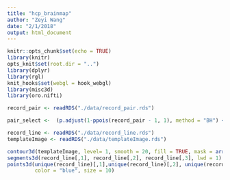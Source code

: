 ```yaml
---
title: "hcp_brainmap"
author: "Zeyi Wang"
date: "2/1/2018"
output: html_document
---
```


```r
knitr::opts_chunk$set(echo = TRUE)
library(knitr)
opts_knit$set(root.dir = "..")
library(dplyr)
library(rgl)
knit_hooks$set(webgl = hook_webgl)
library(misc3d)
library(oro.nifti)
```

```r
record_pair <- readRDS("./data/record_pair.rds")

pair_select <-  (p.adjust(1-ppois(record_pair - 1, 1), method = "BH") < 0.05) * 1

record_line <- readRDS("./data/record_line.rds")
templateImage <- readRDS("./data/templateImage.rds")

contour3d(templateImage, level= 1, smooth = 20, fill = TRUE, mask = array(TRUE, dim(templateImage)), alpha = .1, add = FALSE)
segments3d(record_line[,1], record_line[,2], record_line[,3], lwd = 1)
points3d(unique(record_line)[,1],unique(record_line)[,2], unique(record_line)[,3], 
         color = "blue", size = 10)
```